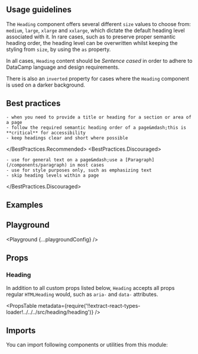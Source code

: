 


<Layout title="Heading" description="Titles for the main sections or areas of a page, using DataCamp's styling.">

## Usage guidelines

The `Heading` component offers several different `size` values to choose from: `medium`, `large`, `xlarge` and `xxlarge`, which dictate the default heading level associated with it. In rare cases, such as to preserve proper semantic heading order, the heading level can be overwritten whilst keeping the styling from `size`, by using the `as` property.

In all cases, `Heading` content should be _Sentence cased_ in order to adhere to DataCamp language and design requirements.

There is also an `inverted` property for cases where the `Heading` component is used on a darker background.

## Best practices

<BestPractices>
  <BestPractices.Recommended>

    - when you need to provide a title or heading for a section or area of a page
    - follow the required semantic heading order of a page&mdash;this is **critical** for accessibility
    - keep headings clear and short where possible

  </BestPractices.Recommended>
  <BestPractices.Discouraged>

    - use for general text on a page&mdash;use a [Paragraph](/components/paragraph) in most cases
    - use for style purposes only, such as emphasizing text
    - skip heading levels within a page

  </BestPractices.Discouraged>
</BestPractices>
## Examples

<Example title="Sizes" path="heading/sizes">
  <Sizes />
</Example>

<Example title="Inverted" path="heading/inverted" darkPreview>
  <Inverted />
</Example>

## Playground

<Playground {...playgroundConfig} />

## Props

### Heading

In addition to all custom props listed below, `Heading` accepts all props regular `HTMLHeading` would, such as `aria-` and `data-` attributes.

<PropsTable
  metadata={require('!!extract-react-types-loader!../../../src/heading/heading')}
/>

## Imports

You can import following components or utilities from this module:

<Imports module={HeadingExports} path="@datacamp/waffles/heading" />

</Layout>
